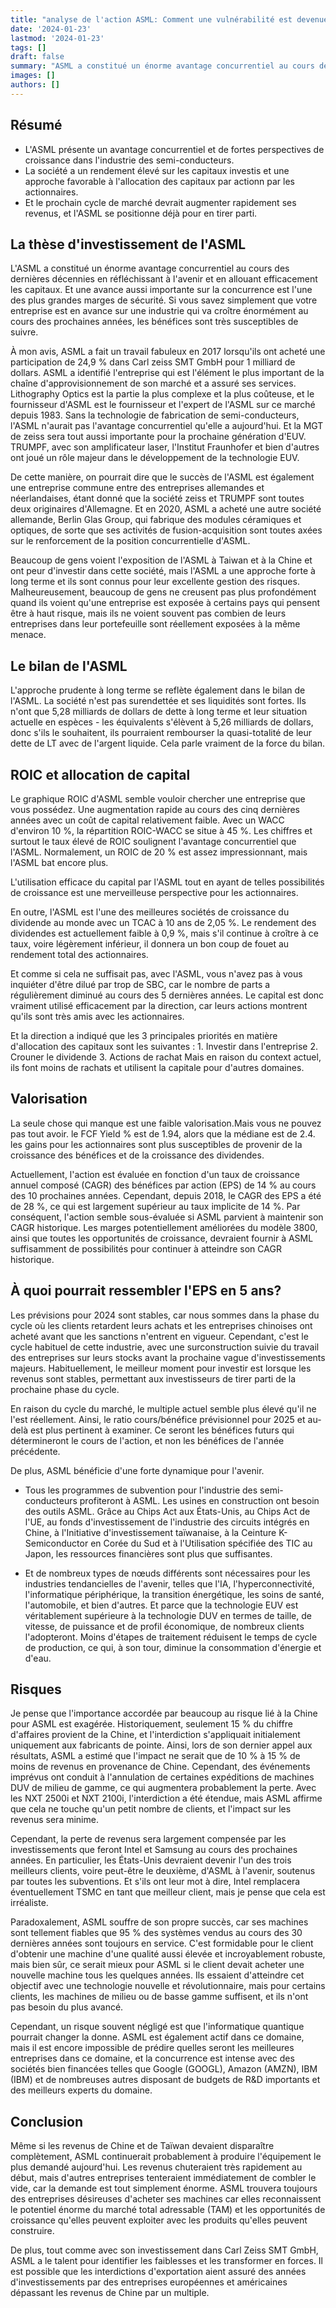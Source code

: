 ```yaml
---
title: "analyse de l'action ASML: Comment une vulnérabilité est devenue un avantage concurrentiel"
date: '2024-01-23'
lastmod: '2024-01-23'
tags: []
draft: false
summary: "ASML a constitué un énorme avantage concurrentiel au cours des dernières décennies en réfléchissant à l'avenir et en allouant efficacement les capitaux..."
images: []
authors: []
---
```


## Résumé

- L'ASML présente un avantage concurrentiel et de fortes perspectives de croissance dans l'industrie des semi-conducteurs.
- La société a un rendement élevé sur les capitaux investis et une approche favorable à l'allocation des capitaux par actionn par les actionnaires.
- Et le prochain cycle de marché devrait augmenter rapidement ses revenus, et l'ASML se positionne déjà pour en tirer parti.

## La thèse d'investissement de l'ASML

L'ASML a constitué un énorme avantage concurrentiel au cours des dernières décennies en réfléchissant à l'avenir et en allouant efficacement les capitaux.
Et une avance aussi importante sur la concurrence est l'une des plus grandes marges de sécurité.
Si vous savez simplement que votre entreprise est en avance sur une industrie qui va croître énormément au cours des prochaines années,
les bénéfices sont très susceptibles de suivre.

À mon avis, ASML a fait un travail fabuleux en 2017 lorsqu'ils ont acheté une participation de 24,9 % dans Carl zeiss SMT GmbH pour 1 milliard de dollars.
ASML a identifié l'entreprise qui est l'élément le plus important de la chaîne d'approvisionnement de son marché et a assuré ses services.
Lithography Optics est la partie la plus complexe et la plus coûteuse, et le fournisseur d'ASML est le fournisseur et l'expert de l'ASML sur ce marché depuis 1983.
Sans la technologie de fabrication de semi-conducteurs, l'ASML n'aurait pas l'avantage concurrentiel qu'elle a aujourd'hui.
Et la MGT de zeiss sera tout aussi importante pour la prochaine génération d'EUV.
TRUMPF, avec son amplificateur laser, l'Institut Fraunhofer et bien d'autres ont joué un rôle majeur dans le développement de la technologie EUV.

De cette manière, on pourrait dire que le succès de l'ASML est également une entreprise commune entre des entreprises allemandes et néerlandaises,
étant donné que la société zeiss et TRUMPF sont toutes deux originaires d'Allemagne.
Et en 2020, ASML a acheté une autre société allemande, Berlin Glas Group, qui fabrique des modules céramiques et optiques,
de sorte que ses activités de fusion-acquisition sont toutes axées sur le renforcement de la position concurrentielle d'ASML.

Beaucoup de gens voient l'exposition de l'ASML à Taiwan et à la Chine et ont peur d'investir dans cette société,
mais l'ASML a une approche forte à long terme et ils sont connus pour leur excellente gestion des risques. Malheureusement, beaucoup de gens ne creusent pas plus profondément quand ils voient qu'une entreprise est exposée à certains pays qui pensent être à haut risque,
mais ils ne voient souvent pas combien de leurs entreprises dans leur portefeuille sont réellement exposées à la même menace.

## Le bilan de l'ASML

L'approche prudente à long terme se reflète également dans le bilan de l'ASML.
La société n'est pas surendettée et ses liquidités sont fortes.
Ils n'ont que 5,28 milliards de dollars de dette à long terme et leur situation actuelle en espèces - les équivalents s'élèvent à 5,26 milliards de dollars,
donc s'ils le souhaitent, ils pourraient rembourser la quasi-totalité de leur dette de LT avec de l'argent liquide. Cela parle vraiment de la force du bilan.

## ROIC et allocation de capital

Le graphique ROIC d'ASML semble vouloir chercher une entreprise que vous possédez.
Une augmentation rapide au cours des cinq dernières années avec un coût de capital relativement faible.
Avec un WACC d'environ 10 %, la répartition ROIC-WACC se situe à 45 %.
Les chiffres et surtout le taux élevé de ROIC soulignent l'avantage concurrentiel que l'ASML.
Normalement, un ROIC de 20 % est assez impressionnant, mais l'ASML bat encore plus.

L'utilisation efficace du capital par l'ASML tout en ayant de telles possibilités de croissance est une merveilleuse perspective pour les actionnaires.

En outre, l'ASML est l'une des meilleures sociétés de croissance du dividende au monde avec un TCAC à 10 ans de 2,05 %.
Le rendement des dividendes est actuellement faible à 0,9 %, mais s'il continue à croître à ce taux, voire légèrement inférieur,
il donnera un bon coup de fouet au rendement total des actionnaires.

Et comme si cela ne suffisait pas, avec l'ASML, vous n'avez pas à vous inquiéter d'être dilué par trop de SBC,
car le nombre de parts a régulièrement diminué au cours des 5 dernières années.
Le capital est donc vraiment utilisé efficacement par la direction, car leurs actions montrent qu'ils sont très amis avec les actionnaires.

Et la direction a indiqué que les 3 principales priorités en matière d'allocation des capitaux sont les suivantes : 1. Investir dans l'entreprise 2. Crouner le dividende 3. Actions de rachat
Mais en raison du context actuel, ils font moins de rachats et utilisent la capitale pour d'autres domaines.

## Valorisation

La seule chose qui manque est une faible valorisation.Mais vous ne pouvez pas tout avoir.
le FCF Yield % est de 1.94, alors que la médiane est de 2.4.
les gains pour les actionnaires sont plus susceptibles de provenir de la croissance des bénéfices et de la croissance des dividendes.

Actuellement, l'action est évaluée en fonction d'un taux de croissance annuel composé (CAGR) des bénéfices par action (EPS) de 14 % au cours des 10 prochaines années.
Cependant, depuis 2018, le CAGR des EPS a été de 28 %, ce qui est largement supérieur au taux implicite de 14 %. Par conséquent,
l'action semble sous-évaluée si ASML parvient à maintenir son CAGR historique.
Les marges potentiellement améliorées du modèle 3800, ainsi que toutes les opportunités de croissance,
devraient fournir à ASML suffisamment de possibilités pour continuer à atteindre son CAGR historique.

## À quoi pourrait ressembler l'EPS en 5 ans?

Les prévisions pour 2024 sont stables,
car nous sommes dans la phase du cycle où les clients retardent leurs achats et les entreprises chinoises ont acheté avant que les sanctions n'entrent en vigueur.
Cependant, c'est le cycle habituel de cette industrie,
avec une surconstruction suivie du travail des entreprises sur leurs stocks avant la prochaine vague d'investissements majeurs.
Habituellement, le meilleur moment pour investir est lorsque les revenus sont stables, permettant aux investisseurs de tirer parti de la prochaine phase du cycle.

En raison du cycle du marché, le multiple actuel semble plus élevé qu'il ne l'est réellement.
Ainsi, le ratio cours/bénéfice prévisionnel pour 2025 et au-delà est plus pertinent à examiner.
Ce seront les bénéfices futurs qui détermineront le cours de l'action, et non les bénéfices de l'année précédente.

De plus, ASML bénéficie d'une forte dynamique pour l'avenir.

- Tous les programmes de subvention pour l'industrie des semi-conducteurs profiteront à ASML. Les usines en construction ont besoin des outils ASML.
  Grâce au Chips Act aux États-Unis, au Chips Act de l'UE, au fonds d'investissement de l'industrie des circuits intégrés en Chine,
  à l'Initiative d'investissement taïwanaise,
  à la Ceinture K-Semiconductor en Corée du Sud et à l'Utilisation spécifiée des TIC au Japon, les ressources financières sont plus que suffisantes.

- Et de nombreux types de nœuds différents sont nécessaires pour les industries tendancielles de l'avenir, telles que l'IA, l'hyperconnectivité,
  l'informatique périphérique, la transition énergétique, les soins de santé, l'automobile, et bien d'autres.
  Et parce que la technologie EUV est véritablement supérieure à la technologie DUV en termes de taille, de vitesse,
  de puissance et de profil économique, de nombreux clients l'adopteront.
  Moins d'étapes de traitement réduisent le temps de cycle de production,
  ce qui, à son tour, diminue la consommation d'énergie et d'eau.

## Risques

Je pense que l'importance accordée par beaucoup au risque lié à la Chine pour ASML est exagérée.
Historiquement, seulement 15 % du chiffre d'affaires provient de la Chine, et l'interdiction s'appliquait initialement uniquement aux fabricants de pointe.
Ainsi, lors de son dernier appel aux résultats, ASML a estimé que l'impact ne serait que de 10 % à 15 % de moins de revenus en provenance de Chine.
Cependant, des événements imprévus ont conduit à l'annulation de certaines expéditions de machines DUV de milieu de gamme, ce qui augmentera probablement la perte.
Avec les NXT 2500i et NXT 2100i, l'interdiction a été étendue, mais ASML affirme que cela ne touche qu'un petit nombre de clients,
et l'impact sur les revenus sera minime.

Cependant, la perte de revenus sera largement compensée par les investissements que feront Intel et Samsung au cours des prochaines années.
En particulier, les États-Unis devraient devenir l'un des trois meilleurs clients, voire peut-être le deuxième, d'ASML à l'avenir, soutenus par toutes les subventions.
Et s'ils ont leur mot à dire, Intel remplacera éventuellement TSMC en tant que meilleur client, mais je pense que cela est irréaliste.

Paradoxalement, ASML souffre de son propre succès,
car ses machines sont tellement fiables que 95 % des systèmes vendus au cours des 30 dernières années sont toujours en service.
C'est formidable pour le client d'obtenir une machine d'une qualité aussi élevée et incroyablement robuste, mais bien sûr,
ce serait mieux pour ASML si le client devait acheter une nouvelle machine tous les quelques années.
Ils essaient d'atteindre cet objectif avec une technologie nouvelle et révolutionnaire,
mais pour certains clients, les machines de milieu ou de basse gamme suffisent, et ils n'ont pas besoin du plus avancé.

Cependant, un risque souvent négligé est que l'informatique quantique pourrait changer la donne.
ASML est également actif dans ce domaine, mais il est encore impossible de prédire quelles seront les meilleures entreprises dans ce domaine,
et la concurrence est intense avec des sociétés bien financées telles que Google (GOOGL), Amazon (AMZN), IBM (IBM)
et de nombreuses autres disposant de budgets de R&D importants et des meilleurs experts du domaine.

## Conclusion

Même si les revenus de Chine et de Taïwan devaient disparaître complètement,
ASML continuerait probablement à produire l'équipement le plus demandé aujourd'hui.
Les revenus chuteraient très rapidement au début,
mais d'autres entreprises tenteraient immédiatement de combler le vide, car la demande est tout simplement énorme.
ASML trouvera toujours des entreprises désireuses d'acheter ses machines car elles reconnaissent le potentiel énorme du marché total adressable (TAM)
et les opportunités de croissance qu'elles peuvent exploiter avec les produits qu'elles peuvent construire.

De plus, tout comme avec son investissement dans Carl Zeiss SMT GmbH, ASML a le talent pour identifier les faiblesses et les transformer en forces.
Il est possible que les interdictions d'exportation aient assuré des années d'investissements par des entreprises européennes
et américaines dépassant les revenus de Chine par un multiple.
